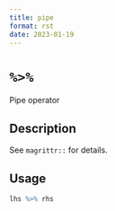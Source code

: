 ```yaml
--- 
title: pipe 
format: rst 
date: 2023-01-19 
--- 
```

# `%>%`

Pipe operator


## Description

See `magrittr::` for details.


## Usage

```r
lhs %>% rhs
```


